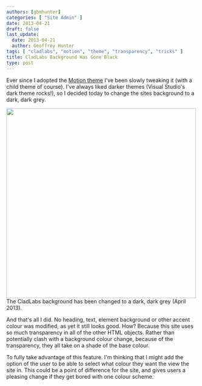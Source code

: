 ```yaml
---
authors: [gbmhunter]
categories: [ "Site Admin" ]
date: 2013-04-21
draft: false
last_update:
  date: 2013-04-21
  author: Geoffrey Hunter
tags: [ "cladlabs", "motion", "theme", "transparency", "tricks" ]
title: CladLabs Background Has Gone Black
type: post
---
```



Ever since I adopted the [Motion theme](http://wordpress.org/extend/themes/motion) I've been slowly tweaking it (with a child theme of course). I've always liked darker themes (Visual Studio's dark theme rocks!), so I decided today to change the sites background to a dark, dark grey.


<Image src={cladlabs_background_changed_to_black} width="500px">The CladLabs background has been changed to a dark, dark grey (April 2013).</Image>

And that's all I did. No heading, text, element background or other accent colour was modified, as yet it still looks good. How? Because this site uses so much transparency in all of the other HTML objects.  Rather than potentially clash with a background colour change, because of the transparency, they all take on a shade of the base colour.

To fully take advantage of this feature. I'm thinking that I might add the option of the user to be able to select what colour they want the view the site in. This could be a point of difference for the site, and gives users a pleasing change if they get bored with one colour scheme.
